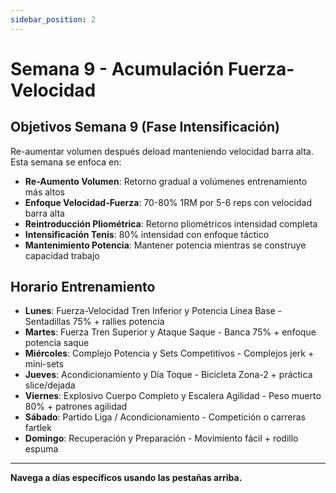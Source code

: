 ```yaml
---
sidebar_position: 2
---
```



<WorkoutNav weekNumber={9} />

# Semana 9 - Acumulación Fuerza-Velocidad

## Objetivos Semana 9 (Fase Intensificación)

Re-aumentar volumen después deload manteniendo velocidad barra alta. Esta semana se enfoca en:

- **Re-Aumento Volumen**: Retorno gradual a volúmenes entrenamiento más altos
- **Enfoque Velocidad-Fuerza**: 70-80% 1RM por 5-6 reps con velocidad barra alta
- **Reintroducción Pliométrica**: Retorno pliométricos intensidad completa
- **Intensificación Tenis**: 80% intensidad con enfoque táctico
- **Mantenimiento Potencia**: Mantener potencia mientras se construye capacidad trabajo

## Horario Entrenamiento

- **Lunes**: Fuerza-Velocidad Tren Inferior y Potencia Línea Base - Sentadillas 75% + rallies potencia
- **Martes**: Fuerza Tren Superior y Ataque Saque - Banca 75% + enfoque potencia saque
- **Miércoles**: Complejo Potencia y Sets Competitivos - Complejos jerk + mini-sets
- **Jueves**: Acondicionamiento y Día Toque - Bicicleta Zona-2 + práctica slice/dejada
- **Viernes**: Explosivo Cuerpo Completo y Escalera Agilidad - Peso muerto 80% + patrones agilidad
- **Sábado**: Partido Liga / Acondicionamiento - Competición o carreras fartlek
- **Domingo**: Recuperación y Preparación - Movimiento fácil + rodillo espuma

---

**Navega a días específicos usando las pestañas arriba.**